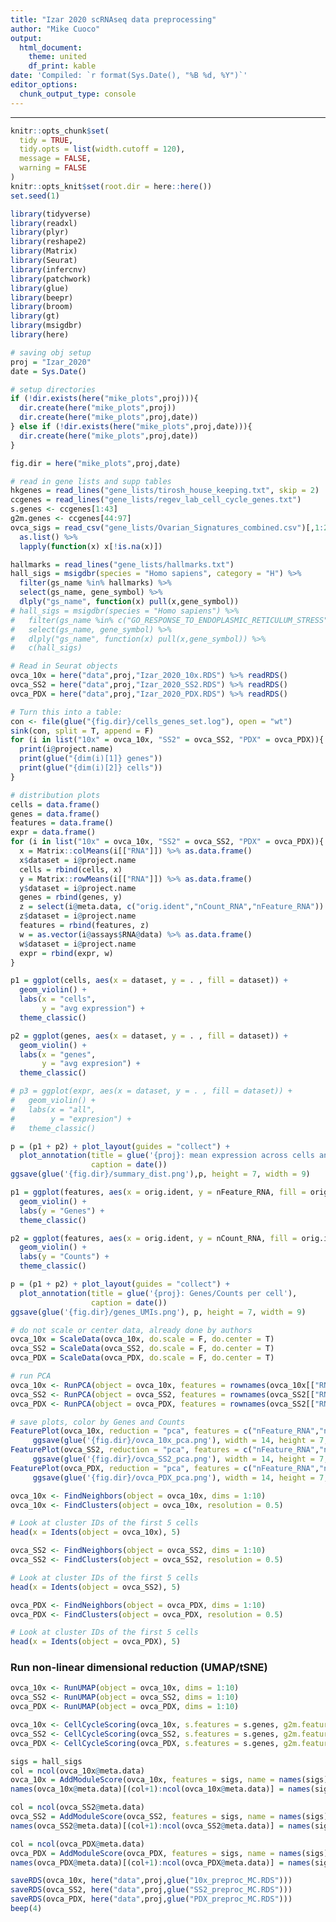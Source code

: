 ```yaml
---
title: "Izar 2020 scRNAseq data preprocessing"
author: "Mike Cuoco"
output:
  html_document:
    theme: united
    df_print: kable
date: 'Compiled: `r format(Sys.Date(), "%B %d, %Y")`'
editor_options: 
  chunk_output_type: console
---
```

***

```r
knitr::opts_chunk$set(
  tidy = TRUE,
  tidy.opts = list(width.cutoff = 120),
  message = FALSE,
  warning = FALSE
)
knitr::opts_knit$set(root.dir = here::here())
set.seed(1)
```

```r
library(tidyverse)
library(readxl)
library(plyr)
library(reshape2)
library(Matrix)
library(Seurat)
library(infercnv)
library(patchwork)
library(glue)
library(beepr)
library(broom)
library(gt)
library(msigdbr)
library(here)

# saving obj setup
proj = "Izar_2020"
date = Sys.Date()

# setup directories
if (!dir.exists(here("mike_plots",proj))){
  dir.create(here("mike_plots",proj))
  dir.create(here("mike_plots",proj,date))
} else if (!dir.exists(here("mike_plots",proj,date))){
  dir.create(here("mike_plots",proj,date))
}

fig.dir = here("mike_plots",proj,date)

# read in gene lists and supp tables
hkgenes = read_lines("gene_lists/tirosh_house_keeping.txt", skip = 2)
ccgenes = read_lines("gene_lists/regev_lab_cell_cycle_genes.txt")
s.genes <- ccgenes[1:43]
g2m.genes <- ccgenes[44:97]
ovca_sigs = read_csv("gene_lists/Ovarian_Signatures_combined.csv")[,1:26] %>% 
  as.list() %>%
  lapply(function(x) x[!is.na(x)])

hallmarks = read_lines("gene_lists/hallmarks.txt")
hall_sigs = msigdbr(species = "Homo sapiens", category = "H") %>% 
  filter(gs_name %in% hallmarks) %>% 
  select(gs_name, gene_symbol) %>% 
  dlply("gs_name", function(x) pull(x,gene_symbol))
# hall_sigs = msigdbr(species = "Homo sapiens") %>% 
#   filter(gs_name %in% c("GO_RESPONSE_TO_ENDOPLASMIC_RETICULUM_STRESS","GO_REGULATION_OF_RESPONSE_TO_ENDOPLASMIC_RETICULUM_STRESS")) %>% 
#   select(gs_name, gene_symbol) %>% 
#   dlply("gs_name", function(x) pull(x,gene_symbol)) %>%
#   c(hall_sigs)

# Read in Seurat objects
ovca_10x = here("data",proj,"Izar_2020_10x.RDS") %>% readRDS()
ovca_SS2 = here("data",proj,"Izar_2020_SS2.RDS") %>% readRDS()
ovca_PDX = here("data",proj,"Izar_2020_PDX.RDS") %>% readRDS()
```

```r
# Turn this into a table:
con <- file(glue("{fig.dir}/cells_genes_set.log"), open = "wt")
sink(con, split = T, append = F)
for (i in list("10x" = ovca_10x, "SS2" = ovca_SS2, "PDX" = ovca_PDX)){
  print(i@project.name)
  print(glue("{dim(i)[1]} genes"))
  print(glue("{dim(i)[2]} cells"))
}
```

```r
# distribution plots
cells = data.frame()
genes = data.frame()
features = data.frame()
expr = data.frame()
for (i in list("10x" = ovca_10x, "SS2" = ovca_SS2, "PDX" = ovca_PDX)){
  x = Matrix::colMeans(i[["RNA"]]) %>% as.data.frame()
  x$dataset = i@project.name
  cells = rbind(cells, x)
  y = Matrix::rowMeans(i[["RNA"]]) %>% as.data.frame()
  y$dataset = i@project.name
  genes = rbind(genes, y)
  z = select(i@meta.data, c("orig.ident","nCount_RNA","nFeature_RNA"))
  z$dataset = i@project.name
  features = rbind(features, z)
  w = as.vector(i@assays$RNA@data) %>% as.data.frame()
  w$dataset = i@project.name
  expr = rbind(expr, w)
}

p1 = ggplot(cells, aes(x = dataset, y = . , fill = dataset)) + 
  geom_violin() +
  labs(x = "cells",
       y = "avg expression") +
  theme_classic()

p2 = ggplot(genes, aes(x = dataset, y = . , fill = dataset)) + 
  geom_violin() +
  labs(x = "genes",
       y = "avg expresion") +
  theme_classic()

# p3 = ggplot(expr, aes(x = dataset, y = . , fill = dataset)) + 
#   geom_violin() +
#   labs(x = "all",
#        y = "expresion") +
#   theme_classic()

p = (p1 + p2) + plot_layout(guides = "collect") +
  plot_annotation(title = glue('{proj}: mean expression across cells and genes'),
                  caption = date())
ggsave(glue('{fig.dir}/summary_dist.png'),p, height = 7, width = 9)

p1 = ggplot(features, aes(x = orig.ident, y = nFeature_RNA, fill = orig.ident)) + 
  geom_violin() + 
  labs(y = "Genes") +
  theme_classic()

p2 = ggplot(features, aes(x = orig.ident, y = nCount_RNA, fill = orig.ident)) + 
  geom_violin() + 
  labs(y = "Counts") +
  theme_classic()

p = (p1 + p2) + plot_layout(guides = "collect") +
  plot_annotation(title = glue('{proj}: Genes/Counts per cell'),
                  caption = date())
ggsave(glue('{fig.dir}/genes_UMIs.png'), p, height = 7, width = 9)
```

```r
# do not scale or center data, already done by authors
ovca_10x = ScaleData(ovca_10x, do.scale = F, do.center = T)
ovca_SS2 = ScaleData(ovca_SS2, do.scale = F, do.center = T)
ovca_PDX = ScaleData(ovca_PDX, do.scale = F, do.center = T)
```

```r
# run PCA
ovca_10x <- RunPCA(object = ovca_10x, features = rownames(ovca_10x[["RNA"]]@data))
ovca_SS2 <- RunPCA(object = ovca_SS2, features = rownames(ovca_SS2[["RNA"]]@data))
ovca_PDX <- RunPCA(object = ovca_PDX, features = rownames(ovca_SS2[["RNA"]]@data))

# save plots, color by Genes and Counts
FeaturePlot(ovca_10x, reduction = "pca", features = c("nFeature_RNA","nCount_RNA")) %>%
     ggsave(glue('{fig.dir}/ovca_10x_pca.png'), width = 14, height = 7, plot = .)
FeaturePlot(ovca_SS2, reduction = "pca", features = c("nFeature_RNA","nCount_RNA")) %>%
     ggsave(glue('{fig.dir}/ovca_SS2_pca.png'), width = 14, height = 7, plot = .)
FeaturePlot(ovca_PDX, reduction = "pca", features = c("nFeature_RNA","nCount_RNA")) %>%
     ggsave(glue('{fig.dir}/ovca_PDX_pca.png'), width = 14, height = 7, plot = .)
```

```r
ovca_10x <- FindNeighbors(object = ovca_10x, dims = 1:10)
ovca_10x <- FindClusters(object = ovca_10x, resolution = 0.5)

# Look at cluster IDs of the first 5 cells
head(x = Idents(object = ovca_10x), 5)

ovca_SS2 <- FindNeighbors(object = ovca_SS2, dims = 1:10)
ovca_SS2 <- FindClusters(object = ovca_SS2, resolution = 0.5)

# Look at cluster IDs of the first 5 cells
head(x = Idents(object = ovca_SS2), 5)

ovca_PDX <- FindNeighbors(object = ovca_PDX, dims = 1:10)
ovca_PDX <- FindClusters(object = ovca_PDX, resolution = 0.5)

# Look at cluster IDs of the first 5 cells
head(x = Idents(object = ovca_PDX), 5)
```

### Run non-linear dimensional reduction (UMAP/tSNE)

```r
ovca_10x <- RunUMAP(object = ovca_10x, dims = 1:10)
ovca_SS2 <- RunUMAP(object = ovca_SS2, dims = 1:10)
ovca_PDX <- RunUMAP(object = ovca_PDX, dims = 1:10)
```

```r
ovca_10x <- CellCycleScoring(ovca_10x, s.features = s.genes, g2m.features = g2m.genes)
ovca_SS2 <- CellCycleScoring(ovca_SS2, s.features = s.genes, g2m.features = g2m.genes)
ovca_PDX <- CellCycleScoring(ovca_PDX, s.features = s.genes, g2m.features = g2m.genes)
```

```r
sigs = hall_sigs
col = ncol(ovca_10x@meta.data)
ovca_10x = AddModuleScore(ovca_10x, features = sigs, name = names(sigs), nbin = 50, search = T)
names(ovca_10x@meta.data)[(col+1):ncol(ovca_10x@meta.data)] = names(sigs)

col = ncol(ovca_SS2@meta.data)
ovca_SS2 = AddModuleScore(ovca_SS2, features = sigs, name = names(sigs), nbin = 50, search = T)
names(ovca_SS2@meta.data)[(col+1):ncol(ovca_SS2@meta.data)] = names(sigs)

col = ncol(ovca_PDX@meta.data)
ovca_PDX = AddModuleScore(ovca_PDX, features = sigs, name = names(sigs), nbin = 50, search = T)
names(ovca_PDX@meta.data)[(col+1):ncol(ovca_PDX@meta.data)] = names(sigs)
```

```r
saveRDS(ovca_10x, here("data",proj,glue("10x_preproc_MC.RDS")))
saveRDS(ovca_SS2, here("data",proj,glue("SS2_preproc_MC.RDS")))
saveRDS(ovca_PDX, here("data",proj,glue("PDX_preproc_MC.RDS")))
beep(4)
```

